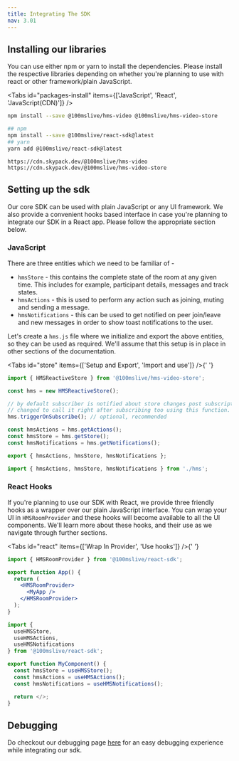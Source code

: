 ```yaml
---
title: Integrating The SDK
nav: 3.01
---
```


## Installing our libraries

You can use either npm or yarn to install the dependencies. Please install the respective libraries depending on whether
you're planning to use with react or other framework/plain JavaScript.

<Tabs id="packages-install" items={['JavaScript', 'React', 'JavaScript(CDN)']} />

<Tab id="packages-install-0">

```bash
npm install --save @100mslive/hms-video @100mslive/hms-video-store
```

</Tab>

<Tab id="packages-install-1">

```bash
## npm
npm install --save @100mslive/react-sdk@latest
## yarn
yarn add @100mslive/react-sdk@latest
```

</Tab>

<Tab id="packages-install-2">

```
https://cdn.skypack.dev/@100mslive/hms-video
https://cdn.skypack.dev/@100mslive/hms-video-store
```

</Tab>

## Setting up the sdk

Our core SDK can be used with plain JavaScript or any UI framework. We also provide a convenient hooks based interface
in case you're planning to integrate our SDK in a React app. Please follow the appropriate section below.

### JavaScript

There are three entities which we need to be familiar of -

-   `hmsStore` - this contains the complete state of the room at any given time. This includes for example, participant details,
    messages and track states.
-   `hmsActions` - this is used to perform any action such as joining, muting and sending a message.
-   `hmsNotifications` - this can be used to get notified on peer join/leave and new messages in order to show toast notifications to
    the user.

Let's create a `hms.js` file where we initialize and export the above entities, so they can be used as required. We'll assume that
this setup is in place in other sections of the documentation.

<Tabs id="store" items={['Setup and Export', 'Import and use']} />{' '}

<Tab id='store-0'>

```js:hms.js
import { HMSReactiveStore } from '@100mslive/hms-video-store';

const hms = new HMSReactiveStore();

// by default subscriber is notified about store changes post subscription only, this can be
// changed to call it right after subscribing too using this function.
hms.triggerOnSubscribe(); // optional, recommended

const hmsActions = hms.getActions();
const hmsStore = hms.getStore();
const hmsNotifications = hms.getNotifications();

export { hmsActions, hmsStore, hmsNotifications };
```

</Tab>

<Tab  id='store-1'>

```js:some_other_file.js
import { hmsActions, hmsStore, hmsNotifications } from './hms';
```

</Tab>

### React Hooks

If you're planning to use our SDK with React, we provide three friendly hooks as a wrapper over our plain JavaScript interface.
You can wrap your UI in `HMSRoomProvider` and these hooks will become available to all the UI components. We'll learn more about these hooks,
and their use as we navigate through further sections.

<Tabs id="react" items={['Wrap In Provider', 'Use hooks']} />{' '}

<Tab id='react-0'>

```jsx:app.jsx
import { HMSRoomProvider } from '@100mslive/react-sdk';

export function App() {
  return (
    <HMSRoomProvider>
      <MyApp />
    </HMSRoomProvider>
  );
}

```

</Tab>

<Tab  id='react-1'>

```jsx:component.jsx
import {
  useHMSStore,
  useHMSActions,
  useHMSNotifications
} from '@100mslive/react-sdk';

export function MyComponent() {
  const hmsStore = useHMSStore();
  const hmsActions = useHMSActions();
  const hmsNotifications = useHMSNotifications();

  return </>;
}
```

</Tab>

## Debugging

Do checkout our debugging page [here](../debugging/debugging) for an easy debugging experience while integrating our sdk.
